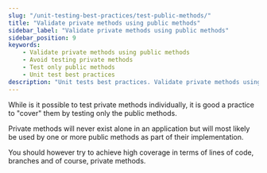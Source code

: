 ```yaml
---
slug: "/unit-testing-best-practices/test-public-methods/"
title: "Validate private methods using public methods"
sidebar_label: "Validate private methods using public methods"
sidebar_position: 9
keywords:
    - Validate private methods using public methods
    - Avoid testing private methods
    - Test only public methods
    - Unit test best practices
description: "Unit tests best practices. Validate private methods using public methods. Test only public methods."
---
```


While is it possible to test private methods individually, it is good a practice to "cover" them by testing only the public methods.

Private methods will never exist alone in an application but will most likely be used by one or more public methods as part of their implementation.

You should however try to achieve high coverage in terms of lines of code, branches and of course, private methods.

